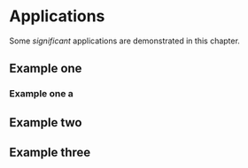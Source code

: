 # Applications

Some _significant_ applications are demonstrated in this chapter.

## Example one

### Example one a

## Example two

## Example three
